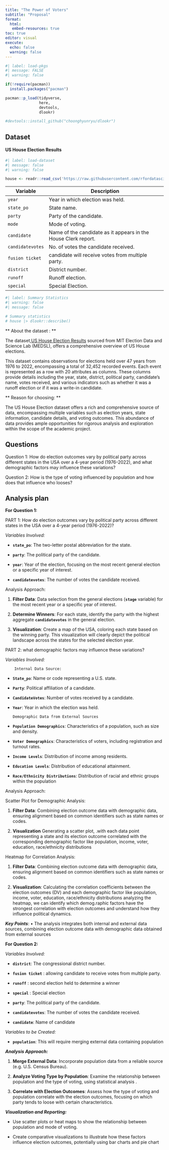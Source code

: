 ```yaml
---
title: "The Power of Voters" 
subtitle: "Proposal"
format: 
  html: 
   embed-resources: true
toc: true
editor: visual
execute:
  echo: false
  warning: false
---
```


```r
#| label: load-pkgs
#| message: FALSE
#| warning: false

if(!require(pacman))
  install.packages("pacman")

pacman::p_load(tidyverse,
               here,
               devtools,
               dlookr)

#devtools::install_github("choonghyunryu/dlookr")
```

## Dataset

#### US House Election Results

```r
#| label: load-dataset
#| message: false
#| warning: false

house <- readr::read_csv('https://raw.githubusercontent.com/rfordatascience/tidytuesday/master/data/2023/2023-11-07/house.csv')

```

| Variable         | Description                                                    |
|------------------|----------------------------------------------------------------|
| `year`           | Year in which election was held.                               |
| `state_po`       | State name.                                                    |
| `party`          | Party of the candidate.                                        |
| `mode`           | Mode of voting.                                                |
| `candidate`      | Name of the candidate as it appears in the House Clerk report. |
| `candidatevotes` | No. of votes the candidate received.                           |
| `fusion ticket`  | candidate will receive votes from multiple party.              |
| `district`       | District number.                                               |
| `runoff`         | Runoff election.                                               |
| `special`        | Special Election.                                              |

```r
#| label: Summary Statistics
#| warning: false
#| message: false

# Summary statistics
# house |> dlookr::describe()
```

** About the dataset : **

The dataset,[US House Election Results](https://github.com/rfordatascience/tidytuesday/tree/master/data/2023/2023-11-07) sourced from MIT Election Data and Science Lab (MEDSL), offers a comprehensive overview of US House elections.

This dataset contains observations for elections held over 47 years from 1976 to 2022, encompassing a total of 32,452 recorded events. Each event is represented as a row with 20 attributes as columns. These columns provide details including the year, state, district, political party, candidate's name, votes received, and various indicators such as whether it was a runoff election or if it was a write-in candidate.

** Reason for choosing: **

The US House Election dataset offers a rich and comprehensive source of data, encompassing multiple variables such as election years, state information, candidate details, and voting outcomes. This abundance of data provides ample opportunities for rigorous analysis and exploration within the scope of the academic project.

## Questions

Question 1: How do election outcomes vary by political party across different states in the USA over a 4-year period (1976-2022), and what demographic factors may influence these variations?

Question 2: How is the type of voting influenced by population and how does that influence who looses?

## Analysis plan

**For Question 1:**

PART 1:   How do election outcomes vary by political party across different states in the USA over a 4-year period (1976-2022)?                                                                    

*Variables Involved:*

-   **`state_po`**: The two-letter postal abbreviation for the state.

-   **`party`**: The political party of the candidate.

-   **`year`**: Year of the election, focusing on the most recent general election or a specific year of interest.

-   **`candidatevotes`**: The number of votes the candidate received.

Analysis Approach:

1.  **Filter Data**: Data selection from the general elections (**`stage`** variable) for the most recent year or a specific year of interest.

2.  **Determine Winners**: For each state, identify the party with the highest aggregate **`candidatevotes`** in the general election.

3.  **Visualization**: Create a map of the USA, coloring each state based on the winning party. This visualization will clearly depict the political landscape across the states for the selected election year.

PART 2: what demographic factors may influence these variations?

*Variables Involved:*
       
        Internal Data Source:
-   **`State_po`**: Name or code representing a U.S. state.
-   **`Party`**: Political affiliation of a candidate.
-   **`CandidateVotes`**: Number of votes received by a candidate.
-   **`Year`**: Year in which the election was held.
       
        Demographic Data from External Sources
-   **`Population Demographics`**: Characteristics of a population, such as size and density.
-   **`Voter Demographics`**: Characteristics of voters, including registration and turnout rates.
-   **`Income Levels`**: Distribution of income among residents.
-   **`Education Levels`**: Distribution of educational attainment.
-   **`Race/Ethnicity Distributions`**: Distribution of racial and ethnic groups within the population

Analysis Approach:

Scatter Plot for Demographic Analysis:

1)  **Filter Data**:
Combining election outcome data with demographic data, ensuring alignment based on common identifiers such as state names or codes. 

2)  **Visualization**
Generating a scatter plot, .with each data point representing a state and its election outcome correlated with the corresponding demographic factor like population, income, voter, education, race/ethnicity distributions

Heatmap for Correlation Analysis:

1)  **Filter Data**:
Combining election outcome data with demographic data, ensuring alignment based on common identifiers such as state names or codes. 

2)  **Visualization**:
Calculating  the correlation coefficients between the election outcomes (DV) and each demographic factor like population, income, voter, education, race/ethnicity distributions 
analyzing the heatmap, we can identify which demog.raphic factors have the strongest correlation with election outcomes and understand how they influence political dynamics.


***Key Points***:
•	The analysis integrates both internal and external data sources, combining election outcome data with demographic data obtained from external sources







**For Question 2:**

*Variables Involved:*

-   **`district`**: The congressional district number.

-   **`fusion ticket`** : allowing candidate to receive votes from multiple party.

-   **`runoff`** : second election held to determine a winner

-   **`special`** : Special election

-   **`party`**: The political party of the candidate.

-   **`candidatevotes`**: The number of votes the candidate received.

-   **`candidate`**: Name of candidate

*Variables to be Created:*

-   **`population`**: This will require merging external data containing population

***Analysis Approach:***

1.  **Merge External Data**: Incorporate population data from a reliable source (e.g. U.S. Census Bureau).

2.  **Analyze Voting Type by Population**: Examine the relationship between population and the type of voting, using statistical analysis .

3.  **Correlate with Election Outcomes**: Assess how the type of voting and population correlate with the election outcomes, focusing on which party tends to loose with certain characteristics.

***Visualization and Reporting:***

-   Use scatter plots or heat maps to show the relationship between population and mode of voting.

-   Create comparative visualizations to illustrate how these factors influence election outcomes, potentially using bar charts and pie chart
